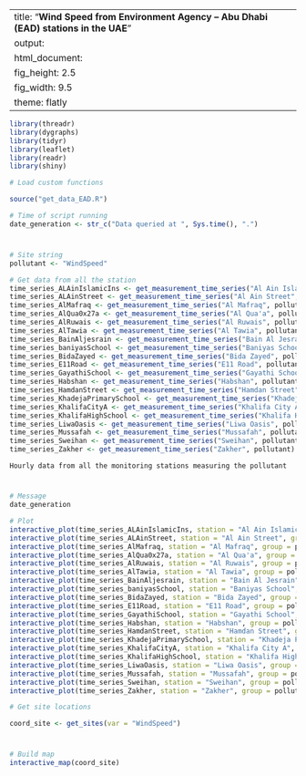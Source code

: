 
---
title: "**Wind Speed from Environment Agency – Abu Dhabi (EAD) stations in the UAE**"
output:
  html_document:
    fig_height: 2.5
    fig_width: 9.5
    theme: flatly
---

```{r set_up, message = FALSE, echo = FALSE, warning = FALSE}
library(threadr)
library(dygraphs)
library(tidyr)
library(leaflet)
library(readr)
library(shiny)

# Load custom functions

source("get_data_EAD.R")

# Time of script running
date_generation <- str_c("Data queried at ", Sys.time(), ".")
```
# 

## 
```{r import_data, message = FALSE, echo = FALSE, results = "hide", cache = TRUE, warning = FALSE}

# Site string
pollutant <- "WindSpeed"

# Get data from all the station
time_series_ALAinIslamicIns <- get_measurement_time_series("Al Ain Islamic Ins", pollutant)
time_series_ALAinStreet <- get_measurement_time_series("Al Ain Street", pollutant)
time_series_AlMafraq <- get_measurement_time_series("Al Mafraq", pollutant)
time_series_AlQua0x27a <- get_measurement_time_series("Al Qua'a", pollutant)
time_series_AlRuwais <- get_measurement_time_series("Al Ruwais", pollutant)
time_series_AlTawia <- get_measurement_time_series("Al Tawia", pollutant)
time_series_BainAljesrain <- get_measurement_time_series("Bain Al Jesrain", pollutant)
time_series_baniyasSchool <- get_measurement_time_series("Baniyas School", pollutant)
time_series_BidaZayed <- get_measurement_time_series("Bida Zayed", pollutant)
time_series_E11Road <- get_measurement_time_series("E11 Road", pollutant)
time_series_GayathiSchool <- get_measurement_time_series("Gayathi School", pollutant)
time_series_Habshan <- get_measurement_time_series("Habshan", pollutant)
time_series_HamdanStreet <- get_measurement_time_series("Hamdan Street", pollutant)
time_series_KhadejaPrimarySchool <- get_measurement_time_series("Khadeja Primary School", pollutant)
time_series_KhalifaCityA <- get_measurement_time_series("Khalifa City A", pollutant)
time_series_KhalifaHighSchool <- get_measurement_time_series("Khalifa High School", pollutant)
time_series_LiwaOasis <- get_measurement_time_series("Liwa Oasis", pollutant)
time_series_Mussafah <- get_measurement_time_series("Mussafah", pollutant)
time_series_Sweihan <- get_measurement_time_series("Sweihan", pollutant)
time_series_Zakher <- get_measurement_time_series("Zakher", pollutant)
```

 `Hourly data from all the monitoring stations measuring the pollutant`
 
# 

## 

```{r plot_EAD_LAT, echo = FALSE, cache = TRUE}
# Message
date_generation

# Plot
interactive_plot(time_series_ALAinIslamicIns, station = "Al Ain Islamic Ins", group =   pollutant, pollu="WindSpeed")
interactive_plot(time_series_ALAinStreet, station = "Al Ain Street", group = pollutant, pollu="WindSpeed")
interactive_plot(time_series_AlMafraq, station = "Al Mafraq", group = pollutant, pollu="WindSpeed")
interactive_plot(time_series_AlQua0x27a, station = "Al Qua'a", group = pollutant, pollu="WindSpeed")
interactive_plot(time_series_AlRuwais, station = "Al Ruwais", group = pollutant, pollu="WindSpeed")
interactive_plot(time_series_AlTawia, station = "Al Tawia", group = pollutant, pollu="WindSpeed")
interactive_plot(time_series_BainAljesrain, station = "Bain Al Jesrain", group = pollutant, pollu="WindSpeed")
interactive_plot(time_series_baniyasSchool, station = "Baniyas School", group = pollutant, pollu="WindSpeed")
interactive_plot(time_series_BidaZayed, station = "Bida Zayed", group = pollutant, pollu="WindSpeed")
interactive_plot(time_series_E11Road, station = "E11 Road", group = pollutant, pollu="WindSpeed")
interactive_plot(time_series_GayathiSchool, station = "Gayathi School", group = pollutant, pollu="WindSpeed")
interactive_plot(time_series_Habshan, station = "Habshan", group = pollutant, pollu="WindSpeed")
interactive_plot(time_series_HamdanStreet, station = "Hamdan Street", group = pollutant, pollu="WindSpeed")
interactive_plot(time_series_KhadejaPrimarySchool, station = "Khadeja Primary School", group = pollutant, pollu="WindSpeed")
interactive_plot(time_series_KhalifaCityA, station = "Khalifa City A", group = pollutant, pollu="WindSpeed")
interactive_plot(time_series_KhalifaHighSchool, station = "Khalifa High School", group =pollutant, pollu="WindSpeed")
interactive_plot(time_series_LiwaOasis, station = "Liwa Oasis", group = pollutant, pollu="WindSpeed")
interactive_plot(time_series_Mussafah, station = "Mussafah", group = pollutant, pollu="WindSpeed")
interactive_plot(time_series_Sweihan, station = "Sweihan", group = pollutant, pollu="WindSpeed")
interactive_plot(time_series_Zakher, station = "Zakher", group = pollutant, pollu="WindSpeed")

```


```{r import_data_for_map, message = FALSE, echo = FALSE, results = "hide", cache = TRUE}
# Get site locations

coord_site <- get_sites(var = "WindSpeed")

```
#
 
##

```{r map, fig.height = 8, echo = FALSE, message = FALSE, cache = TRUE}
# Build map
interactive_map(coord_site)
```

 
 